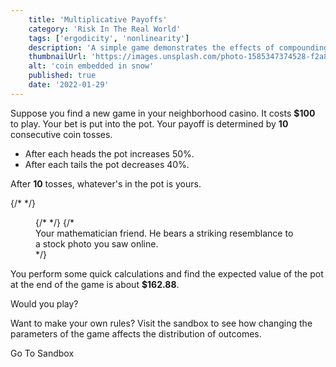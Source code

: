 ```yaml
---
    title: 'Multiplicative Payoffs'
    category: 'Risk In The Real World'
    tags: ['ergodicity', 'nonlinearity']
    description: 'A simple game demonstrates the effects of compounding earnings. Does expected value provide enough information to make a smart decision?'
    thumbnailUrl: 'https://images.unsplash.com/photo-1585347374528-f2a81c8693b3?ixid=MXwxMjA3fDB8MHxwaG90by1wYWdlfHx8fGVufDB8fHw%3D&ixlib=rb-1.2.1&auto=format&fit=crop&w=3024&q=80'
    alt: 'coin embedded in snow'
    published: true
    date: '2022-01-29'
---
```


Suppose you find a new game in your neighborhood casino.
It costs **$100** to play. Your bet is put into the pot. Your
payoff is determined by **10** consecutive coin tosses.

* After each heads the pot <span className="font-extrabold text-green-700">increases 50%</span>.
* After each tails the pot <span className="font-extrabold text-red-600">decreases 40%</span>.

After **10** tosses, whatever's in the pot is yours.

{/* <!-- image goes here --> */}
<figure>
    {/* <!-- <UnsplashImage
        className="h-96 w-full rounded-lg"
        src="https://images.unsplash.com/photo-1500648767791-00dcc994a43e"
        fit="facearea"
        q={100}
        facepad={3}
        width={1310}
        height={873}
    /> --> */}
    <TailwindImage
        className='h-96 w-full'
        src="https://images.unsplash.com/photo-1585347374528-f2a81c8693b3?ixid=MXwxMjA3fDB8MHxwaG90by1wYWdlfHx8fGVufDB8fHw%3D&ixlib=rb-1.2.1&auto=format&fit=crop&w=3024&q=80"
        alt='coin embedded in snow'
        priority
    />
    {/* <figcaption>
        Your mathematician friend. He bears a striking resemblance to a
        stock photo you saw online.
    </figcaption> */}
</figure>

You perform some quick calculations and find the expected value of the pot at the end of the game is about **$162.88**.

Would you play?

<Chassis>
    <p className="font-bold text-gray-900">
        Want to make your own rules? Visit the sandbox to see how changing
        the parameters of the game affects the distribution of outcomes.
    </p>
    <div className="flex justify-center mt-4 isolate">
        <Link href="/sandboxes/multiplicativePayoffs" className="no-underline hover:bg-blue-600 cursor-pointer inline-flex items-center justify-center px-5 py-3 text-base font-medium text-blue-700 bg-blue-100 border border-transparent rounded-md hover:text-white duration-75 transition-colors">
            Go To Sandbox
        </Link>
    </div>
</Chassis>
